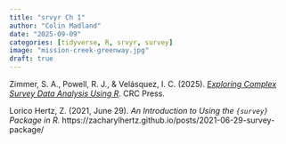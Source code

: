 ```yaml
---
title: "srvyr Ch 1"
author: "Colin Madland"
date: "2025-09-09"
categories: [tidyverse, R, srvyr, survey]
image: "mission-creek-greenway.jpg"
draft: true
---
```


::: {.callout}

Zimmer, S. A., Powell, R. J., & Velásquez, I. C. (2025). [*Exploring Complex Survey Data Analysis Using R*](https://tidy-survey-r.github.io/tidy-survey-book/index.html). CRC Press. 

Lorico Hertz, Z. (2021, June 29). *An Introduction to Using the `{survey}` Package in R.* https://zacharylhertz.github.io/posts/2021-06-29-survey-package/

:::
